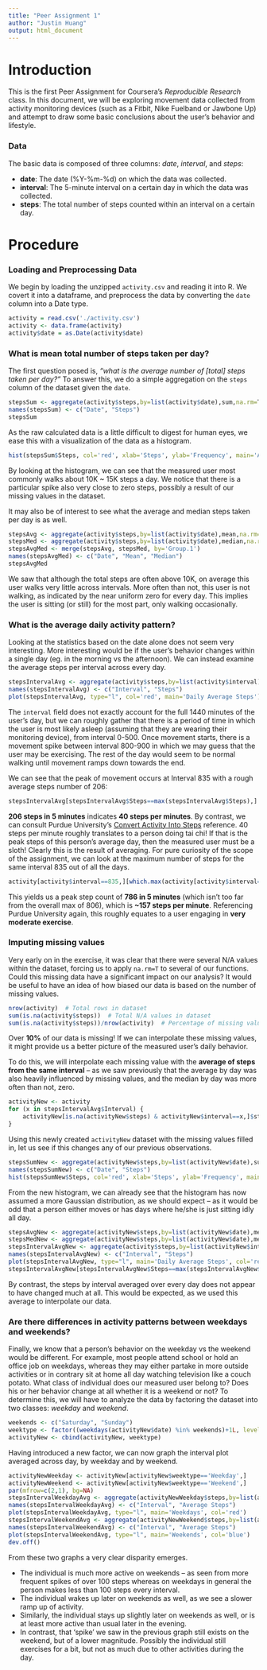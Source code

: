 ```yaml
---
title: "Peer Assignment 1"
author: "Justin Huang"
output: html_document
---
```

Introduction
======================
This is the first Peer Assignment for Coursera's *Reproducible Research* class. In this document, we will be exploring movement data collected from activity monitoring devices (such as a Fitbit, Nike Fuelband or Jawbone Up) and attempt to draw some basic conclusions about the user's behavior and lifestyle.

### Data
The basic data is composed of three columns: *date*, *interval*, and *steps*:

- **date**: The date (%Y-%m-%d) on which the data was collected.
- **interval**: The 5-minute interval on a certain day in which the data was collected.
- **steps**: The total number of steps counted within an interval on a certain day.

Procedure
===================
### Loading and Preprocessing Data
We begin by loading the unzipped `activity.csv` and reading it into R. We covert it into a dataframe, and preprocess the data by converting the `date` column into a Date type.
```r
activity = read.csv('./activity.csv')
activity <- data.frame(activity)
activity$date = as.Date(activity$date)
```

### What is mean total number of steps taken per day?
The first question posed is, *"what is the average number of [total] steps taken per day?"* To answer this, we do a simple aggregation on the `steps` column of the dataset given the `date`.

```r
stepsSum <- aggregate(activity$steps,by=list(activity$date),sum,na.rm=T)
names(stepsSum) <- c("Date", "Steps")
stepsSum
```

As the raw calculated data is a little difficult to digest for human eyes, we ease this with a visualization of the data as a histogram.

```r
hist(stepsSum$Steps, col='red', xlab='Steps', ylab='Frequency', main='Averaged Total Steps per Day', breaks=8)
```

By looking at the histogram, we can see that the measured user most commonly walks about 10K ~ 15K steps a day. We notice that there is a particular spike also very close to zero steps, possibly a result of our missing values in the dataset.

It may also be of interest to see what the average and median steps taken per day is as well.

```r
stepsAvg <- aggregate(activity$steps,by=list(activity$date),mean,na.rm=T)
stepsMed <- aggregate(activity$steps,by=list(activity$date),median,na.rm=T)
stepsAvgMed <- merge(stepsAvg, stepsMed, by='Group.1')
names(stepsAvgMed) <- c("Date", "Mean", "Median")
stepsAvgMed
```

We saw that although the total steps are often above 10K, on average this user walks very little across intervals. More often than not, this user is not walking, as indicated by the near uniform zero for every day. This implies the user is sitting (or still) for the most part, only walking occasionally.

### What is the average daily activity pattern?
Looking at the statistics based on the date alone does not seem very interesting. More interesting would be if the user's behavior changes within a single day (eg. in the morning vs the afternoon). We can instead examine the average steps per interval across every day.

```r
stepsIntervalAvg <- aggregate(activity$steps,by=list(activity$interval),mean,na.rm=T)
names(stepsIntervalAvg) <- c("Interval", "Steps")
plot(stepsIntervalAvg, type="l", col='red', main='Daily Average Steps')
```

The `interval` field does not exactly account for the full 1440 minutes of the user's day, but we can roughly gather that there is a period of time in which the user is most likely asleep (assuming that they are wearing their monitoring device), from interval 0-500. Once movement starts, there is a movement spike between interval 800-900 in which we may guess that the user may be exercising. The rest of the day would seem to be normal walking until movement ramps down towards the end.

We can see that the peak of movement occurs at Interval 835 with a rough average steps number of 206:
```r
stepsIntervalAvg[stepsIntervalAvg$Steps==max(stepsIntervalAvg$Steps),]
```
**206 steps in 5 minutes** indicates **40 steps per minutes**. By contrast, we can consult Purdue University's [Convert Activity Into Steps](http://www.purdue.edu/walktothemoon/activities.html) reference. 40 steps per minute roughly translates to a person doing tai chi! If that is the peak steps of this person's average day, then the measured user must be a sloth! Clearly this is the result of averaging. For pure curiosity of the scope of the assignment, we can look at the maximum number of steps for the same interval 835 out of all the days.
```r
activity[activity$interval==835,][which.max(activity[activity$interval==835,]$steps),]
```
This yields us a peak step count of **786 in 5 minutes** (which isn't too far from the overall max of 806), which is **~157 steps per minute**. Referencing Purdue University again, this roughly equates to a user engaging in **very moderate exercise**.

### Imputing missing values
Very early on in the exercise, it was clear that there were several N/A values within the dataset, forcing us to apply `na.rm=T` to several of our functions. Could this missing data have a significant impact on our analysis? It would be useful to have an idea of how biased our data is based on the number of missing values.
```r
nrow(activity)  # Total rows in dataset
sum(is.na(activity$steps))  # Total N/A values in dataset
sum(is.na(activity$steps))/nrow(activity)  # Percentage of missing values
```
Over **10%** of our data is missing! If we can interpolate these missing values, it might provide us a better picture of the measured user's daily behavior.

To do this, we will interpolate each missing value with the **average of steps from the same interval** -- as we saw previously that the average by day was also heavily influenced by missing values, and the median by day was more often than not, zero.

```r
activityNew <- activity
for (x in stepsIntervalAvg$Interval) {
    activityNew[is.na(activityNew$steps) & activityNew$interval==x,]$steps <- stepsIntervalAvg[stepsIntervalAvg$Interval==x,]$Steps
}
```

Using this newly created `activityNew` dataset with the missing values filled in, let us see if this changes any of our previous observations.
```r
stepsSumNew <- aggregate(activityNew$steps,by=list(activityNew$date),sum,na.rm=T)
names(stepsSumNew) <- c("Date", "Steps")
hist(stepsSumNew$Steps, col='red', xlab='Steps', ylab='Frequency', main='Steps per Day', breaks=8)
```

From the new histogram, we can already see that the histogram has now assumed a more Gaussian distribution, as we should expect -- as it would be odd that a person either moves or has days where he/she is just sitting idly all day.

```r
stepsAvgNew <- aggregate(activityNew$steps,by=list(activityNew$date),mean,na.rm=T)
stepsMedNew <- aggregate(activityNew$steps,by=list(activityNew$date),median,na.rm=T)
stepsIntervalAvgNew <- aggregate(activity$steps,by=list(activityNew$interval),mean,na.rm=T)
names(stepsIntervalAvgNew) <- c("Interval", "Steps")
plot(stepsIntervalAvgNew, type="l", main='Daily Average Steps', col='red')
stepsIntervalAvgNew[stepsIntervalAvgNew$Steps==max(stepsIntervalAvgNew$Steps),]
```

By contrast, the steps by interval averaged over every day does not appear to have changed much at all. This would be expected, as we used this average to interpolate our data. 

### Are there differences in activity patterns between weekdays and weekends?
Finally, we know that a person's behavior on the weekday vs the weekend would be different. For example, most people attend school or hold an office job on weekdays, whereas they may either partake in more outside activities or in contrary sit at home all day watching television like a couch potato. What class of individual does our measured user belong to? Does his or her behavior change at all whether it is a weekend or not? To determine this, we will have to analyze the data by factoring the dataset into two classes: *weekday* and *weekend*.

```r
weekends <- c("Saturday", "Sunday")
weektype <- factor((weekdays(activityNew$date) %in% weekends)+1L, levels=1:2, labels=c('Weekday', 'Weekend'))
activityNew <- cbind(activityNew, weektype)
```

Having introduced a new factor, we can now graph the interval plot averaged across day, by weekday and by weekend.

```r
activityNewWeekday <- activityNew[activityNew$weektype=='Weekday',]
activityNewWeekend <- activityNew[activityNew$weektype=='Weekend',]
par(mfrow=c(2,1), bg=NA)
stepsIntervalWeekdayAvg <- aggregate(activityNewWeekday$steps,by=list(activityNewWeekday$interval),mean,na.rm=T)
names(stepsIntervalWeekdayAvg) <- c("Interval", "Average Steps")
plot(stepsIntervalWeekdayAvg, type="l", main='Weekdays', col='red')
stepsIntervalWeekendAvg <- aggregate(activityNewWeekend$steps,by=list(activityNewWeekend$interval),mean,na.rm=T)
names(stepsIntervalWeekendAvg) <- c("Interval", "Average Steps")
plot(stepsIntervalWeekendAvg, type="l", main='Weekends', col='blue')
dev.off()
```

From these two graphs a very clear disparity emerges.

- The individual is much more active on weekends -- as seen from more frequent spikes of over 100 steps whereas on weekdays in general the person makes less than 100 steps every interval.
- The individual wakes up later on weekends as well, as we see a slower ramp up of activity.
- Similarly, the individual stays up slightly later on weekends as well, or is at least more active than usual later in the evening.
- In contrast, that 'spike' we saw in the previous graph still exists on the weekend, but of a lower magnitude. Possibly the individual still exercises for a bit, but not as much due to other activities during the day.